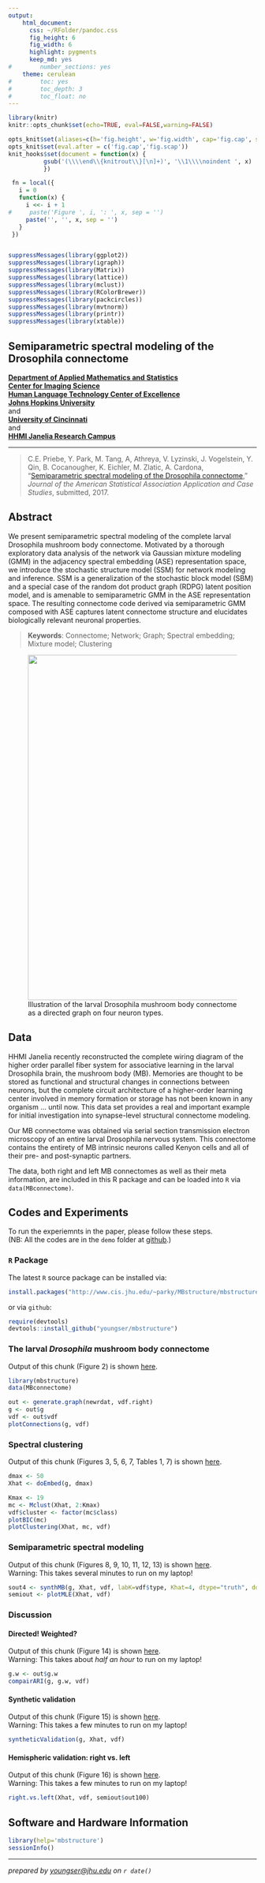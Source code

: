 ```yaml
---
output: 
    html_document:
      css: ~/RFolder/pandoc.css
      fig_height: 6
      fig_width: 6
      highlight: pygments
      keep_md: yes
#        number_sections: yes
    theme: cerulean
#        toc: yes
#        toc_depth: 3
#        toc_float: no
---
```


```r
library(knitr)
knitr::opts_chunk$set(echo=TRUE, eval=FALSE,warning=FALSE)

opts_knit$set(aliases=c(h='fig.height', w='fig.width', cap='fig.cap', scap='fig.scap'))                                                                               
opts_knit$set(eval.after = c('fig.cap','fig.scap'))                                                                            
knit_hooks$set(document = function(x) {                                                                                        
          gsub('(\\\\end\\{knitrout\\}[\n]+)', '\\1\\\\noindent ', x)                                                                  
          })

 fn = local({
   i = 0
   function(x) {
     i <<- i + 1
#     paste('Figure ', i, ': ', x, sep = '')
     paste('', '', x, sep = '')
   }
 })


suppressMessages(library(ggplot2))
suppressMessages(library(igraph))
suppressMessages(library(Matrix))
suppressMessages(library(lattice))
suppressMessages(library(mclust))
suppressMessages(library(RColorBrewer))
suppressMessages(library(packcircles))
suppressMessages(library(mvtnorm))
suppressMessages(library(printr))
suppressMessages(library(xtable))

```

## Semiparametric spectral modeling of the Drosophila connectome
**[Department of Applied Mathematics and Statistics](http://engineering.jhu.edu/ams/)**      
**[Center for Imaging Science](http://www.cis.jhu.edu)**  
**[Human Language Technology Center of Excellence](http://hltcoe.jhu.edu)**  
**[Johns Hopkins University](http://www.jhu.edu)**  
and  
**[University of Cincinnati](http://business.uc.edu)**  
and  
**[HHMI Janelia Research Campus](hhmi.org)**  

-----

> C.E. Priebe,  Y. Park, M. Tang, A, Athreya, V. Lyzinski, J. Vogelstein,
Y. Qin, B. Cocanougher, K. Eichler, M. Zlatic, A. Cardona,
"[Semiparametric spectral modeling of the Drosophila connectome](http://arxiv.org/abs/1502.03391)," _Journal of the American Statistical Association Application and Case Studies_, submitted, 2017.


## Abstract

We present semiparametric spectral modeling of the complete larval Drosophila mushroom body connectome. Motivated by a thorough exploratory data analysis of the network via Gaussian mixture modeling (GMM) in the adjacency spectral embedding (ASE) representation space, we introduce the stochastic structure model (SSM) for network modeling and inference. SSM is a generalization of the stochastic block model (SBM) and a special case of the random dot product graph (RDPG) latent position model, and is amenable to semiparametric GMM in the ASE representation space. The resulting connectome code derived via semiparametric GMM composed with ASE captures latent connectome structure and elucidates biologically relevant neuronal properties.

> **Keywords**: Connectome; Network; Graph; Spectral embedding; Mixture model; Clustering

<figure>
<img src="diagram-circuit.jpg" width="700px" />
  <figcaption>Illustration of the larval Drosophila mushroom body connectome as a directed graph on four neuron types.</figcaption>
</figure>

## Data

HHMI Janelia recently reconstructed the complete wiring diagram of the higher order parallel fiber system for associative learning in the larval Drosophila brain, the mushroom body (MB). Memories are thought to be stored as functional and structural changes in connections between neurons, but the complete circuit architecture of a higher-order learning center involved in memory formation or storage has not been known in any organism ... until now. This data set provides a real and important example for initial investigation into synapse-level structural connectome modeling.  

Our MB connectome was obtained via serial section transmission electron microscopy of an entire larval Drosophila nervous system. This connectome contains the entirety of MB intrinsic neurons called Kenyon cells and all of their pre- and post-synaptic partners.

The data, both right and left MB connectomes as well as their meta information, are included in this R package and can be loaded into `R` via `data(MBconnectome)`.

## Codes and Experiments

To run the experiemnts in the paper, please follow these steps.  
(NB: All the codes are in the `demo` folder at [github](https://github.com/youngser/mbstructure).)

### `R` Package

The latest `R` source package can be installed via:
```r
install.packages("http://www.cis.jhu.edu/~parky/MBstructure/mbstructure_0.1.0.tar.gz",type="source",method="wget")
```

or via `github`:

```r
require(devtools)
devtools::install_github("youngser/mbstructure")
```

### The larval _Drosophila_ mushroom body connectome

Output of this chunk (Figure 2) is shown [here](demo/sec2.html).

```r
library(mbstructure)
data(MBconnectome)

out <- generate.graph(newrdat, vdf.right)
g <- out$g
vdf <- out$vdf
plotConnections(g, vdf)
```

### Spectral clustering

Output of this chunk (Figures 3, 5, 6, 7, Tables 1, 7) is shown [here](demo/sec3.html).

```r
dmax <- 50
Xhat <- doEmbed(g, dmax)

Kmax <- 19
mc <- Mclust(Xhat, 2:Kmax)
vdf$cluster <- factor(mc$class)
plotBIC(mc)
plotClustering(Xhat, mc, vdf)
```

### Semiparametric spectral modeling

Output of this chunk (Figures 8, 9, 10, 11, 12, 13) is shown [here](demo/sec4.html).  
Warning: This takes several minutes to run on my laptop!

```r
sout4 <- synthMB(g, Xhat, vdf, labK=vdf$type, Khat=4, dtype="truth", doplot=TRUE)
semiout <- plotMLE(Xhat, vdf) 
```


### Discussion

#### Directed! Weighted?

Output of this chunk (Figure 14) is shown [here](demo/disc-1.html).  
Warning: This takes about _half an hour_ to run on my laptop!

```r
g.w <- out$g.w
compairARI(g, g.w, vdf)
```

#### Synthetic validation

Output of this chunk (Figure 15) is shown [here](demo/disc-2.html).  
Warning: This takes a few minutes to run on my laptop!

```r
syntheticValidation(g, Xhat, vdf)
```

#### Hemispheric validation: right vs. left

Output of this chunk (Figure 16) is shown [here](demo/disc-3.html).  
Warning: This takes a few minutes to run on my laptop!

```r
right.vs.left(Xhat, vdf, semiout$out100)
```

## Software and Hardware Information

```r
library(help='mbstructure')
sessionInfo()
```

-----
*prepared by <youngser@jhu.edu> on `r date()`*
